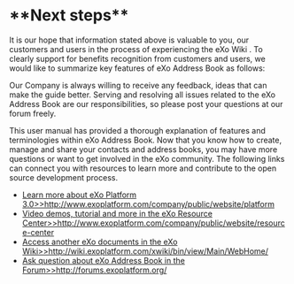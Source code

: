 = **Next steps** =

It is our hope that information stated above is valuable to you, our customers and users in the process of experiencing the eXo Wiki . To clearly support for benefits recognition from customers and users, we would like to summarize key features of eXo Address Book as follows: 

Our Company is always willing to receive any feedback, ideas that can make the guide better. Serving and resolving all issues related to the eXo Address Book are our responsibilities, so please post your questions at our forum freely.

This user manual has provided a thorough explanation of features and terminologies within eXo Address Book. Now that you know how to create, manage and share your contacts and address books, you may have more questions or want to get involved in the eXo community. The following links can connect you with resources to learn more and contribute to the open source development process.


* [[Learn more about eXo Platform 3.0>>http://www.exoplatform.com/company/public/website/platform]]
* [[Video demos, tutorial and more in the eXo Resource Center>>http://www.exoplatform.com/company/public/website/resource-center]]
* [[Access another eXo documents in the eXo Wiki>>http://wiki.exoplatform.com/xwiki/bin/view/Main/WebHome/]]
* [[Ask question about eXo Address Book in the Forum>>http://forums.exoplatform.org/]]
